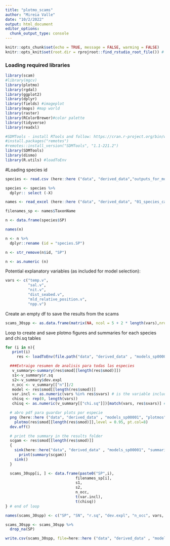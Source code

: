 ```yaml
---
title: "plotmo_scams"
author: "Mireia Valle"
date: "10/2/2022"
output: html_document
editor_options: 
  chunk_output_type: console
---
```


```r
knitr::opts_chunk$set(echo = TRUE, message = FALSE, warming = FALSE)
knitr::opts_knit$set(root.dir = rprojroot::find_rstudio_root_file()) # to set up the root directory to the R project path. otherwise knitr uses the path of the markdown document as root directory
```

### Loading required libraries

```r
library(scam)
#library(mgcv)
library(plotmo)
library(rgdal)
library(ggplot2)
library(dplyr)
library(fields) #imageplot
library(maps) #map world
library(raster)
library(RColorBrewer)#color palette
library(tidyverse)
library(readxl)

#SDMTools - install RTools and follow: https://cran.r-project.org/bin/windows/Rtools/
#install.packages("remotes")
#remotes::install_version("SDMTools", "1.1-221.2")
library(SDMTools)
library(dismo)
library(R.utils) #loadToEnv
```

#Loading species id
```r
species <- read.csv (here::here ("data", "derived_data","outputs_for_modelling", "species_for_modelling.csv"),  sep = ",")

species <- species %>% 
  dplyr:: select (-X) 

names <- read_excel (here::here ("data", "derived_data", "01_species_catches", "fish_and_tuna_long_list_75_Atlantic.xlsx"))

filenames_sp <- names$TaxonName

n <- data.frame(species$SP)

names(n)

n <- n %>%
  dplyr::rename (id = "species.SP")

n <- str_remove(n$id, "SP")

n <- as.numeric (n)

```

Potential explanatory variables (as included for model selection):

```r
vars <- c("temp.v",
          "sal.v",
          "nit.v",
          "dist_seabed.v",
          "mld_relative_position.v",
          "npp.v")
```


Create an empty df to save the results from the scams
```r
scams_30spp <- as.data.frame(matrix(NA, ncol = 5 + 2 * length(vars),nrow = 76))
```

Loop to create and save plotmo figures and summaries for each species and chi.sq tables
```r
for (i in n){
   print(i)
     res <- loadToEnv(file.path("data", "derived_data" , "models_sp00001",paste0("model_SP",i,".RData")))[[paste0("model_SP",i)]]

  ###Extraigo resumen de analisis para todas las especies
   v_summary<-summary(res$smod[[length(res$smod)]])
   s1<-v_summary$r.sq
   s2<-v_summary$dev.expl
   n_occ <- v_summary[["n"]]/2
   model <- res$smod[[length(res$smod)]]
   var.incl <- as.numeric(vars %in% res$svars) # is the variable included in the final model?
   chisq <- rep(0, length(vars))
   chisq <- as.numeric(v_summary[["chi.sq"]])[match(vars, res$svars)] # match the order from the model with the variables tried

  # abro pdf para guardar plots por especie 
  png (here::here ("data", "derived_data" , "models_sp00001", "plotmos", paste0("plotmo_SP",i, filenames_sp[i],".png")))
    plotmo(res$smod[[length(res$smod)]],level = 0.95, pt.col=8)
  dev.off()

  # print the summary in the results folder
  scgam <- res$smod[[length(res$smod)]]
  {
    sink(here::here("data", "derived_data" , "models_sp00001", "summaries", paste0("summary_SP",i, ".txt")))
      print(summary(scgam))
    sink()
  }

  scams_30spp[i, ] <- data.frame(paste0("SP",i),
                               filenames_sp[i],
                               s1,
                               s2, 
                               n_occ, 
                               t(var.incl), 
                               t(chisq))
} # end of loop

names(scams_30spp) <- c("SP", "SN", "r.sq", "dev.expl", "n_occ", vars, paste0("chisq_",vars))

scams_30spp <- scams_30spp %>% 
  drop_na(SP)

write.csv(scams_30spp, file=here::here ("data", "derived_data" , "models_sp00001", "summary_scams_30spp.csv"))
```



